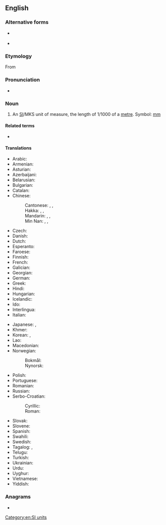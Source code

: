{{also|millimétré|millimètre|milli-metre|mil·límetre}}
==English==

===Alternative forms===
* {{l|en|millimeter}} {{qualifier|US}}
* {{l|en|millimètre}} {{qualifier|rare}}

===Etymology===
From {{etyl|fr|en}} {{m|fr|millimètre}}

===Pronunciation===
* {{audio|En-us-millimetre.ogg|Audio (US)|lang=en}}

===Noun===
{{en-noun}}

# {{lb|en|British spelling}} An [[SI#Abbreviation|SI]]/MKS unit of measure, the length of 1/1000 of a [[metre]]. Symbol: [[mm]]

====Related terms====
* {{l|en|millimetric}}

====Translations====
{{trans-top|unit of measure}}
* Arabic: {{t|ar|مِلِّيمِتْر|m}}
* Armenian: {{t+|hy|միլիմետր}}
* Asturian: {{t|ast|milímetru|m}}
* Azerbaijani: {{t|az|millimetr}}
* Belarusian: {{t|be|мілімэ́тар|m}}
* Bulgarian: {{t+|bg|милиме́тър|m}}
* Catalan: {{t|ca|mil·límetre|m}}
* Chinese:
*: Cantonese: {{t|yue|毫米|tr=hou4 mai5|sc=Hani}}, {{t|yue|公釐|sc=Hani}}, {{t|yue|公厘|tr=gung1 lei4|sc=Hani}}
*: Hakka: {{t|hak|毫米|tr=hò-mí|sc=Hani}}, {{t|hak|米釐米特|sc=Hani}}, {{t|hak|米厘米特|tr=mi-li-mi-tèr|sc=Hani}}
*: Mandarin: {{t+|cmn|毫米|tr=háomǐ|sc=Hani}}, {{t|cmn|公釐|sc=Hani}}, {{t+|cmn|公厘|tr=gōnglí|sc=Hani}}
*: Min Nan: {{t+|nan|毫米|tr=hô-bí}}, {{t+|nan|公釐}}, {{t+|nan|公厘|tr=kong-lî}}
* Czech: {{t+|cs|milimetr|m}}
* Danish: {{t+|da|millimeter|c}}
* Dutch: {{t+|nl|millimeter}}
* Esperanto: {{t|eo|milimetro}}
* Faroese: {{t|fo|millimetur|m}}
* Finnish: {{t+|fi|millimetri}}
* French: {{t+|fr|millimètre|m}}
* Galician: {{t+|gl|milímetro|m}}
* Georgian: {{t|ka|მილიმეტრი}}
* German: {{t+|de|Millimeter|m}}
* Greek: {{t+|el|χιλιοστόμετρο|n}}
* Hindi: {{t|hi|मिलीमीटर|tr=milīmīṭar}}
* Hungarian: {{t+|hu|milliméter}}
* Icelandic: {{t+|is|millimetri|m}}
* Ido: {{t+|io|milimetro}}
* Interlingua: {{t|ia|millimetro}}
* Italian: {{t+|it|millimetro|m}}
{{trans-mid}}
* Japanese: {{t+|ja|ミリメートル|tr=mirimētoru}}, {{t+|ja|ミリ|tr=miri}}
* Khmer: {{t+|km|មិល្លីម៉ែត្រ|tr=millii-maet|sc=Khmr}}
* Korean: {{t+|ko|밀리미터}}, {{t|ko|밀리}}
* Lao: {{t+|lo|ມິລິແມັດ|sc=Laoo}}
* Macedonian: {{t|mk|милиме́тар|m}}
* Norwegian:
*: Bokmål: {{t|nb|millimeter|m}}
*: Nynorsk: {{t|nn|millimeter|m}}
* Polish: {{t+|pl|milimetr|m}}
* Portuguese: {{t+|pt|milímetro|m}}
* Romanian: {{t+|ro|milimetru|m}}
* Russian: {{t+|ru|миллиме́тр|m}}
* Serbo-Croatian:
*: Cyrillic: {{t|sh|мѝлиметар|m|sc=Cyrl}}
*: Roman: {{t+|sh|mìlimetar|m}}
* Slovak: {{t|sk|milimeter|m}}
* Slovene: {{t|sl|milimeter|m}}
* Spanish: {{t+|es|milímetro|m}}
* Swahili: {{t|sw|milimita}}
* Swedish: {{t+|sv|millimeter|c}}
* Tagalog: {{t|tl|kalibopanukat}}, {{t|tl|milimetro}}
* Telugu: {{t|te|మిల్లీమీటరు}}
* Turkish: {{t+|tr|milimetre}}
* Ukrainian: {{t|uk|міліме́тр|m}}
* Urdu: {{t|ur|ملِیمیٹر|m|tr=milīmīṭar}}
* Uyghur: {{t|ug|مىللىمېتىر|sc=ug-Arab}}
* Vietnamese: {{t|vi|milimet}}
* Yiddish: {{t|yi|מילימעטער|m}}
{{trans-bottom}}

===Anagrams===
* {{anagrams|en|millimeter}}

[[Category:en:SI units]]